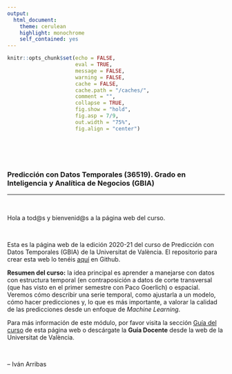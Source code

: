 ```yaml
---
output:
  html_document:
    theme: cerulean
    highlight: monochrome 
    self_contained: yes
---
```


```r
knitr::opts_chunk$set(echo = FALSE, 
                      eval = TRUE, 
                      message = FALSE, 
                      warning = FALSE, 
                      cache = FALSE, 
                      cache.path = "/caches/", 
                      comment = "",
                      collapse = TRUE,  
                      fig.show = "hold",
                      fig.asp = 7/9, 
                      out.width = "75%", 
                      fig.align = "center")
```

\
\
\

### Predicción con Datos Temporales (36519). Grado en Inteligencia y Analítica de Negocios (GBIA)

-------------------

\


Hola a tod&#64;s y bienvenid&#64;s a la página web del curso. 

\

Esta es la página web de la edición 2020-21 del curso de Predicción con Datos Temporales (GBIA) de la Universitat de València. El repositorio para crear esta web lo tenéis [aquí](https://iarribasf.github.io/PrediccionSeriesTemporales-GBIA/){target="_blank"} en Github.

**Resumen del curso:** la idea principal es aprender a manejarse con datos con estructura temporal (en contraposición a datos de corte transversal (que has visto en el primer semestre con Paco Goerlich) o espacial. Veremos cómo describir una serie temporal, como ajustarla a un modelo, cómo hacer predicciones y, lo que es más importante, a valorar la calidad de las predicciones desde un enfoque de *Machine Learning*.

Para más información de este módulo, por favor visita la sección [Guía del curso](https://iarribasf.github.io/PrediccionSeriesTemporales-GBIA/01-Guia-curso.html) de esta página web o descárgate la **Guía Docente** desde la web de la Universitat de València.

\


-- Iván Arribas


\
\
\
\

  
